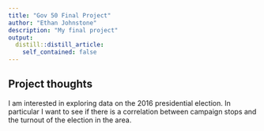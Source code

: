 ```yaml
---
title: "Gov 50 Final Project"
author: "Ethan Johnstone"
description: "My final project"
output:
  distill::distill_article:
    self_contained: false
---
```




## Project thoughts

I am interested in exploring data on the 2016 presidential election. In particular I want to see if there is a correlation between campaign stops and the turnout of the election in the area.

